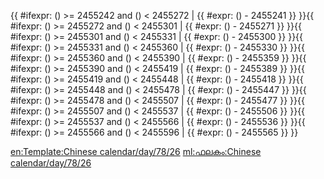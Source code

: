 <includeonly>{{ #ifexpr: ({{{1}}}) >= 2455242 and ({{{1}}}) < 2455272 | {{ #expr: ({{{1}}}) - 2455241 }} }}{{ #ifexpr: ({{{1}}}) >= 2455272 and ({{{1}}}) < 2455301 | {{ #expr: ({{{1}}}) - 2455271 }} }}{{ #ifexpr: ({{{1}}}) >= 2455301 and ({{{1}}}) < 2455331 | {{ #expr: ({{{1}}}) - 2455300 }} }}{{ #ifexpr: ({{{1}}}) >= 2455331 and ({{{1}}}) < 2455360 | {{ #expr: ({{{1}}}) - 2455330 }} }}{{ #ifexpr: ({{{1}}}) >= 2455360 and ({{{1}}}) < 2455390 | {{ #expr: ({{{1}}}) - 2455359 }} }}{{ #ifexpr: ({{{1}}}) >= 2455390 and ({{{1}}}) < 2455419 | {{ #expr: ({{{1}}}) - 2455389 }} }}{{ #ifexpr: ({{{1}}}) >= 2455419 and ({{{1}}}) < 2455448 | {{ #expr: ({{{1}}}) - 2455418 }} }}{{ #ifexpr: ({{{1}}}) >= 2455448 and ({{{1}}}) < 2455478 | {{ #expr: ({{{1}}}) - 2455447 }} }}{{ #ifexpr: ({{{1}}}) >= 2455478 and ({{{1}}}) < 2455507 | {{ #expr: ({{{1}}}) - 2455477 }} }}{{ #ifexpr: ({{{1}}}) >= 2455507 and ({{{1}}}) < 2455537 | {{ #expr: ({{{1}}}) - 2455506 }} }}{{ #ifexpr: ({{{1}}}) >= 2455537 and ({{{1}}}) < 2455566 | {{ #expr: ({{{1}}}) - 2455536 }} }}{{ #ifexpr: ({{{1}}}) >= 2455566 and ({{{1}}}) < 2455596 | {{ #expr: ({{{1}}}) - 2455565 }} }}</includeonly><noinclude>{{Chinese calendar/doc}}

[[Category:農曆模板|{{PAGENAME}}]]

[[en:Template:Chinese calendar/day/78/26]]
[[ml:ഫലകം:Chinese calendar/day/78/26]]
</noinclude>